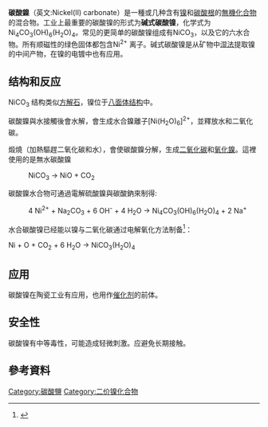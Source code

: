 {{chembox
| verifiedrevid = 402505805
| ImageFile = Nickel carbonate basic.jpg
| ImageSize =
| ImageName =碳酸鎳
| IUPACName = Nickel(II) carbonate
| OtherNames = 
| Section1 = {{Chembox Identifiers
| ChemSpiderID_Ref = {{chemspidercite|correct|chemspider}}
| ChemSpiderID = 17701
| InChI = 1/CH2O3.Ni/c2-1(3)4;/h(H2,2,3,4);/q;+2/p-2
| InChIKey = ZULUUIKRFGGGTL-NUQVWONBAN
| SMILES = [Ni+2].[O-]C([O-])=O
| StdInChI_Ref = {{stdinchicite|correct|chemspider}}
| StdInChI = 1S/CH2O3.Ni/c2-1(3)4;/h(H2,2,3,4);/q;+2/p-2
| StdInChIKey_Ref = {{stdinchicite|correct|chemspider}}
| StdInChIKey = ZULUUIKRFGGGTL-UHFFFAOYSA-L
| CASNo = 3333-67-3 
| CASNo_Ref = {{cascite|correct|CAS}}
| PubChem = 18746
| EINECS = 222-068-2
| UNNumber = 3288
| RTECS = QR6200000
 }}
| Section2 = {{Chembox Properties
| Formula = NiCO<sub>3</sub>
| MolarMass = 118.702 g/mol
| Appearance = 亮綠色固體
| Density = 2.6 g/cm<sup>3</sup>
| Solubility = 0.093 g/L
| MeltingPt = 沸騰前分解
 }}
| Section7 = {{Chembox Hazards
| ExternalMSDS = [http://www.inchem.org/documents/icsc/icsc/eics0927.htm ICSC 0927]
| EUIndex = 028-010-00-0
| RPhrases = {{R49}}, {{R61}}, {{R20/22}}, {{R38}}, {{R42/43}}, {{R48/23}}, {{R68}}, {{R50/53}}
| SPhrases = {{S53}}, {{S45}}, {{S60}}, {{S61}}
| LD50 = 840 mg/kg
 }}
| Section8 = {{Chembox Related
| OtherAnions = 
| OtherCations = 
| OtherCpds = 
 }}
}}
'''碳酸鎳'''（英文:Nickel(II) carbonate）是一種或几种含有[[镍|镍]]和[[碳酸根|碳酸根]]的[[無機化合物|無機化合物]]的混合物。工业上最重要的碳酸镍的形式为'''碱式碳酸镍'''，化学式为Ni<sub>4</sub>CO<sub>3</sub>(OH)<sub>6</sub>(H<sub>2</sub>O)<sub>4</sub>。常见的更简单的碳酸镍组成有NiCO<sub>3</sub>，以及它的六水合物。所有顺磁性的绿色固体都包含Ni<sup>2+</sup> 离子。碱式碳酸镍是从矿物中[[湿法冶金|湿法]]提取镍的中间产物，在镍的电镀中也有应用。

== 结构和反应 ==
NiCO<sub>3</sub> 结构类似[[方解石|方解石]]，镍位于[[八面体形分子构型|八面体结构]]中。

碳酸鎳與水接觸後會水解，會生成水合鎳離子[Ni(H<sub>2</sub>O)<sub>6</sub>]<sup>2+</sup>，並釋放水和二氧化碳。

煅燒（加熱驅趕二氧化碳和水），會使碳酸鎳分解，生成[[二氧化碳|二氧化碳]]和[[氧化鎳|氧化鎳]]。這裡使用的是無水碳酸鎳
:NiCO<sub>3</sub> → NiO + CO<sub>2</sub>
碳酸鎳水合物可通過電解硫酸鎳與碳酸鈉來制得:
:4 Ni<sup>2+</sup> + Na<sub>2</sub>CO<sub>3</sub> + 6 OH<sup>-</sup> + 4 H<sub>2</sub>O → Ni<sub>4</sub>CO<sub>3</sub>(OH)<sub>6</sub>(H<sub>2</sub>O)<sub>4</sub> + 2 Na<sup>+</sup>
水合碳酸镍已经能以镍与二氧化碳通过电解氧化方法制备<ref>{{Cite book|title=Handbook of Preparative Inorganic Chemistry, 2nd Ed.|last=G. Brauer|publisher=Academic Press|year=1963|location=NY|pages=1557}}</ref>：

Ni + O + CO<sub>2</sub> + 6 H<sub>2</sub>O → NiCO<sub>3</sub>(H<sub>2</sub>O)<sub>4</sub>

== 应用 ==
碳酸镍在陶瓷工业有应用，也用作[[催化剂|催化剂]]的前体。

== 安全性 ==
碳酸镍有中等毒性，可能造成轻微刺激。应避免长期接触。

==參考資料==
{{reflist}}

{{鎳化合物}}

[[Category:碳酸鹽|Category:碳酸鹽]]
[[Category:二价镍化合物|Category:二价镍化合物]]